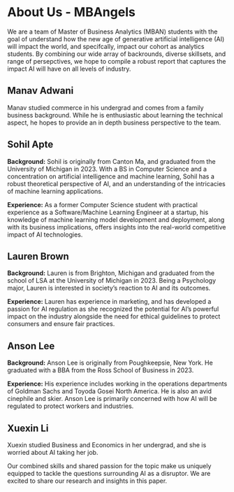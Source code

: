 # About Us - MBAngels


We are a team of Master of Business Analytics (MBAN) students with the goal of understand how the new age of generative artificial intelligence (AI) will impact the world, and specifcally, impact our cohort as analytics students. By combining our wide array of backrounds, diverse skillsets, and range of persepctives, we hope to compile a robust report that captures the impact AI will have on all levels of industry.

## Manav Adwani

Manav studied commerce in his undergrad and comes from a family business background. While he is enthusiastic about learning the technical aspect, he hopes to provide an in depth business perspective to the team.

## Sohil Apte 

**Background:**
Sohil is originally from Canton Ma, and graduated from the University of Michigan in 2023. With a BS in Computer Science and a concentration on artificial intelligence and machine learning, Sohil has a robust theoretical perspective of AI, and an understanding of the intricacies of machine learning applications. 

**Experience:**
As a former Computer Science student with practical experience as a Software/Machine Learning Engineer at a startup, his knowledge of machine learning model development and deployment, along with its business implications, offers insights into the real-world competitive impact of AI technologies.

## Lauren Brown

**Background:**
Lauren is from Brighton, Michigan and graduated from the school of LSA at the University of Michigan in 2023. Being a Psychology major, Lauren is interested in society’s reaction to AI and its outcomes.

**Experience:**
Lauren has experience in marketing, and has developed a passion for AI regulation as she recognized the potential for AI's powerful impact on the industry alongside the need for ethical guidelines to protect consumers and ensure fair practices.

## Anson Lee

**Background:**
Anson Lee is originally from Poughkeepsie, New York. He graduated with a BBA from the Ross School of Business in 2023. 

**Experience:**
His experience includes working in the operations departments of Goldman Sachs and Toyoda Gosei North America. He is also an avid cinephile and skier. Anson Lee is primarily concerned with how AI will be regulated to protect workers and industries.

## Xuexin Li

Xuexin studied Business and Economics in her undergrad, and she is worried about AI taking her job.

Our combined skills and shared passion for the topic make us uniquely equipped to tackle the questions surrounding AI as a disruptor. We are excited to share our research and insights in this paper. 
